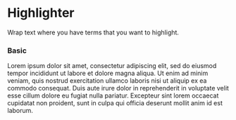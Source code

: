 
<Meta title="Components/Typography/Highlighter" component={Highlighter} />

# Highlighter

Wrap text where you have terms that you want to highlight.

<ArgsTable of={Highlighter} />

### Basic

<Canvas>
    <Story name="basic">
        <Highlighter term="lorem">
            Lorem ipsum dolor sit amet, consectetur adipiscing elit, sed do eiusmod tempor
            incididunt ut labore et dolore magna aliqua. Ut enim ad minim veniam, quis nostrud
            exercitation ullamco laboris nisi ut aliquip ex ea commodo consequat. Duis aute irure
            dolor in reprehenderit in voluptate velit esse cillum dolore eu fugiat nulla pariatur.
            Excepteur sint lorem occaecat cupidatat non proident, sunt in culpa qui officia deserunt
            mollit anim id est laborum.
        </Highlighter>
    </Story>
</Canvas>

